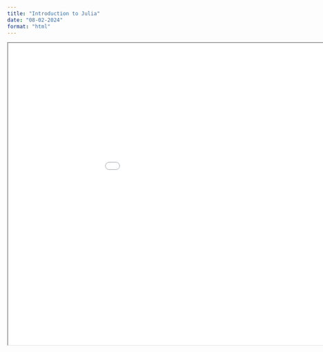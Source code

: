 ```yaml
---
title: "Introduction to Julia"
date: "08-02-2024"
format: "html"
---
```


```{=html}
<iframe width="1050" height="700" src="../../presentations/2024-02-08_julia/slides/2024-02-08_julia.html"></iframe>
```